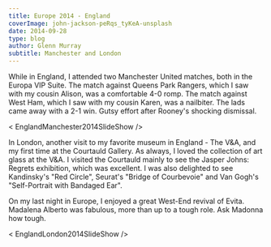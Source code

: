 ---
title: Europe 2014 - England
coverImage: john-jackson-peRqs_tyKeA-unsplash
date: 2014-09-28
type: blog
author: Glenn Murray
subtitle: Manchester and London
---

While in England, I attended two Manchester United matches, both in the Europa VIP Suite. The match against Queens Park Rangers, which I saw with my cousin Alison, was a comfortable 4-0 romp. The match against West Ham, which I saw with my cousin Karen, was a nailbiter. The lads came away with a 2-1 win. Gutsy effort after Rooney's shocking dismissal. 

< EnglandManchester2014SlideShow />

In London, another visit to my favorite museum in England - The V&A, and my first time at the Courtauld Gallery. As always, I loved the collection of art glass at the V&A. I visited the Courtauld mainly to see the Jasper Johns: Regrets exhibition, which was excellent. I was also delighted to see Kandinsky's "Red Circle", Seurat's "Bridge of Courbevoie" and Van Gogh's "Self-Portrait with Bandaged Ear".

On my last night in Europe, I enjoyed a great West-End revival of Evita. Madalena Alberto was fabulous, more than up to a tough role. Ask Madonna how tough.

< EnglandLondon2014SlideShow />